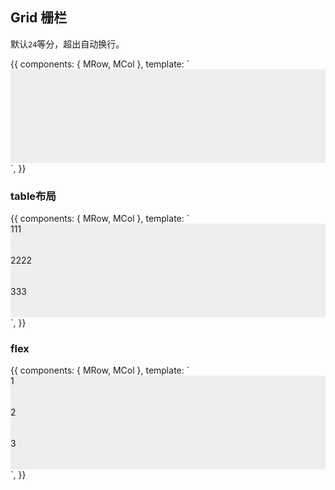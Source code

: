
<Meta
  title="组件/MRow 按钮"
/>

## Grid 栅栏

默认`24`等分，超出自动换行。

<Story name='线条按钮' height='40px'>
  {{
    components: { MRow, MCol },
    template: `
      <div>
        <m-row>
          <m-col>
            <div class="panel" style="height:50px;background:#eee;"></div>
          </m-col>
          <m-col :span="12">
            <div class="panel" style="height:50px;background:#eee;"></div>
          </m-col>
          <m-col :span="12">
            <div class="panel" style="height:50px;background:#eee;"></div>
          </m-col>
        </m-row>
      </div>
    `,
  }}
</Story>


### table布局

<Story name='table布局' height='40px'>
  {{
    components: { MRow, MCol },
    template: `
      <div>
        <m-row type="table">
          <m-col>
            <div class="panel" style="height:50px;background:#eee;">111</div>
          </m-col>
          <m-col paved>
            <div class="panel" style="height:50px;background:#eee;">2222</div>
          </m-col>
          <m-col>
            <div class="panel" style="height:50px;background:#eee;">333</div>
          </m-col>
        </m-row>
      </div>
    `,
  }}
</Story>

### flex

<Story name='flex' height='40px'>
  {{
    components: { MRow, MCol },
    template: `
      <div>
        <m-row type="flex">
          <m-col>
            <div class="panel" style="height:50px;background:#eee;">1</div>
          </m-col>
          <m-col paved>
            <div class="panel" style="height:50px;background:#eee;">2</div>
          </m-col>
          <m-col>
            <div class="panel" style="height:50px;background:#eee;">3</div>
          </m-col>
        </m-row>
      </div>
    `,
  }}
</Story>
